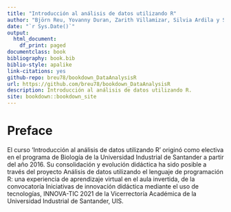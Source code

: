 ```yaml
--- 
title: "Introducción al análisis de datos utilizando R"
author: "Björn Reu, Yovanny Duran, Zarith Villamizar, Silvia Ardila y Sergio Bolivar"
date: "`r Sys.Date()`"
output:
  html_document:
    df_print: paged
documentclass: book
bibliography: book.bib
biblio-style: apalike
link-citations: yes
github-repo: breu78/bookdown_DataAnalysisR
url: https://github.com/breu78/bookdown_DataAnalysisR
description: Introducción al análisis de datos utilizando R.
site: bookdown::bookdown_site
---
```


# Preface {-}

El curso ‘Introducción al análisis de datos utilizando R’ originó como electiva en el programa de Biología de la Universidad Industrial de Santander a partir del año 2016. Su consolidación y evolución didáctica ha sido posible a través del proyecto Análisis de datos utilizando el lenguaje de programación R: una experiencia de aprendizaje virtual en el aula invertida, de la convocatoría Iniciativas de innovación didáctica mediante el uso de tecnologías, INNOVA-TIC 2021 de la Vicerrectoría Académica de la Universidad Industrial de Santander, UIS.

